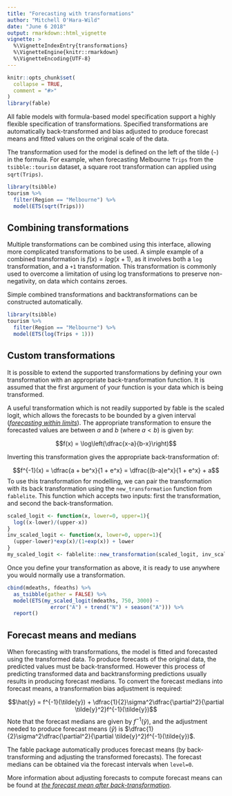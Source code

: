 ```yaml
---
title: "Forecasting with transformations"
author: "Mitchell O'Hara-Wild"
date: "June 6 2018"
output: rmarkdown::html_vignette
vignette: >
  %\VignetteIndexEntry{transformations}
  %\VignetteEngine{knitr::rmarkdown}
  %\VignetteEncoding{UTF-8}
---
```


```r
knitr::opts_chunk$set(
  collapse = TRUE,
  comment = "#>"
)
library(fable)
```

All fable models with formula-based model specification support a highly flexible specification of transformations. Specified transformations are automatically back-transformed and bias adjusted to produce forecast means and fitted values on the original scale of the data.

The transformation used for the model is defined on the left of the tilde (`~`) in the formula. For example, when forecasting Melbourne `Trips` from the `tsibble::tourism` dataset, a square root transformation can applied using `sqrt(Trips)`.

```r
library(tsibble)
tourism %>%
  filter(Region == "Melbourne") %>% 
  model(ETS(sqrt(Trips)))
```

## Combining transformations
Multiple transformations can be combined using this interface, allowing more complicated transformations to be used. A simple example of a combined transformation is $f(x) = log(x+1)$, as it involves both a `log` transformation, and a `+1` transformation. This transformation is commonly used to overcome a limitation of using log transformations to preserve non-negativity, on data which contains zeroes.

Simple combined transformations and backtransformations can be constructed automatically.
```r
library(tsibble)
tourism %>%
  filter(Region == "Melbourne") %>% 
  model(ETS(log(Trips + 1)))
```


## Custom transformations
It is possible to extend the supported transformations by defining your own transformation with an appropriate back-transformation function. It is assumed that the first argument of your function is your data which is being transformed.

A useful transformation which is not readily supported by fable is the scaled logit, which allows the forecasts to be bounded by a given interval ([*forecasting within limits*](https://robjhyndman.com/hyndsight/forecasting-within-limits/)). The appropriate transformation to ensure the forecasted values are between $a$ and $b$ (where $a<b$) is given by:

$$f(x) = \log\left(\dfrac{x-a}{b-x}\right)$$

Inverting this transformation gives the appropriate back-transformation of:

$$f^{-1}(x) = \dfrac{a + be^x}{1 + e^x} = \dfrac{(b-a)e^x}{1 + e^x} + a$$ 
To use this transformation for modelling, we can pair the transformation with its back transformation using the `new_transformation` function from `fablelite`. This function which accepts two inputs: first the transformation, and second the back-transformation.
```r
scaled_logit <- function(x, lower=0, upper=1){
  log((x-lower)/(upper-x))
}
inv_scaled_logit <- function(x, lower=0, upper=1){
  (upper-lower)*exp(x)/(1+exp(x)) + lower
}
my_scaled_logit <- fablelite::new_transformation(scaled_logit, inv_scaled_logit)
```

Once you define your transformation as above, it is ready to use anywhere you would normally use a transformation.
```r
cbind(mdeaths, fdeaths) %>%
  as_tsibble(gather = FALSE) %>% 
  model(ETS(my_scaled_logit(mdeaths, 750, 3000) ~
              error("A") + trend("N") + season("A"))) %>%
  report()
```

## Forecast means and medians
When forecasting with transformations, the model is fitted and forecasted using the transformed data. To produce forecasts of the original data, the predicted values must be back-transformed. However this process of predicting transformed data and backtransforming predictions usually results in producing forecast medians. To convert the forecast medians into forecast means, a transformation bias  adjustment is required:

$$\hat{y} = f^{-1}(\tilde{y}) + \dfrac{1}{2}\sigma^2\dfrac{\partial^2}{\partial \tilde{y}^2}f^{-1}(\tilde{y})$$
Note that the forecast medians are given by $f^{-1}(\tilde{y})$, and the adjustment needed to produce forecast means ($\hat{y}$) is $\dfrac{1}{2}\sigma^2\dfrac{\partial^2}{\partial \tilde{y}^2}f^{-1}(\tilde{y})$.

The fable package automatically produces forecast means (by back-transforming and adjusting the transformed forecasts). The forecast medians can be obtained via the forecast intervals when `level=0`.

More information about adjusting forecasts to compute forecast means can be found at [*the forecast mean after back-transformation*](https://robjhyndman.com/hyndsight/backtransforming/).